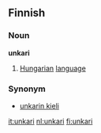 {{See|Unkari}}
==Finnish==
===Noun===
'''unkari'''

# [[Hungarian]] [[language]]

===Synonym===
*[[unkarin kieli]]

[[it:unkari]]
[[nl:unkari]]
[[fi:unkari]]
